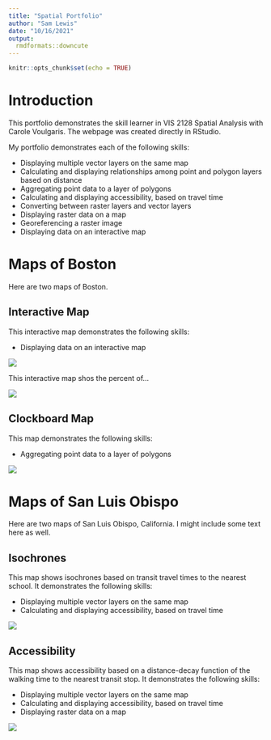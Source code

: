 ```yaml
---
title: "Spatial Portfolio"
author: "Sam Lewis"
date: "10/16/2021"
output: 
  rmdformats::downcute
---
```


```r
knitr::opts_chunk$set(echo = TRUE)
```

# Introduction

This portfolio demonstrates the skill learner in VIS 2128 Spatial Analysis with Carole Voulgaris. The webpage was created directly in RStudio.

My portfolio demonstrates each of the following skills:

* Displaying multiple vector layers on the same map
* Calculating and displaying relationships among point and polygon layers based on distance
* Aggregating point data to a layer of polygons
* Calculating and displaying accessibility, based on travel time
* Converting between raster layers and vector layers
* Displaying raster data on a map
* Georeferencing a raster image
* Displaying data on an interactive map

# Maps of Boston
Here are two maps of Boston.

## Interactive Map
This interactive map demonstrates the following skills: 

* Displaying data on an interactive map

[![](thumbnails/Boston_interactive.png)](https://samanthanlewis.github.io/spatial_portfolio//fullsize/black_fem_pop.html){target="_blank"}

This interactive map shos the percent of...

[![](thumbnails/Boston_interactive.png)](https://samanthanlewis.github.io/spatial_portfolio//fullsize/black_no_insurance.html){target="_blank"}

## Clockboard Map
This map demonstrates the following skills:

* Aggregating point data to a layer of polygons

[![](thumbnails/clockboard.jpg)](https://samanthanlewis.github.io/spatial_portfolio/s/fullsize/clockboard.pdf){target="_blank"}

# Maps of San Luis Obispo
Here are two maps of San Luis Obispo, California. I might include some text here as well.

## Isochrones
This map shows isochrones based on transit travel times to the nearest school. It demonstrates the following skills:

* Displaying multiple vector layers on the same map
* Calculating and displaying accessibility, based on travel time

[![](thumbnails/SLO_isochrone.png)](https://samanthanlewis.github.io/spatial_portfolio//fullsize/SLO_schools.pdf){target="_blank"}

## Accessibility
This map shows accessibility based on a distance-decay function of the walking time to the nearest transit stop. It demonstrates the following skills:

* Displaying multiple vector layers on the same map
* Calculating and displaying accessibility, based on travel time
* Displaying raster data on a map

[![](thumbnails/SLO_raster.png)](https://samanthanlewis.github.io/spatial_portfolio//fullsize/SLO_transit.pdf){target="_blank"}
